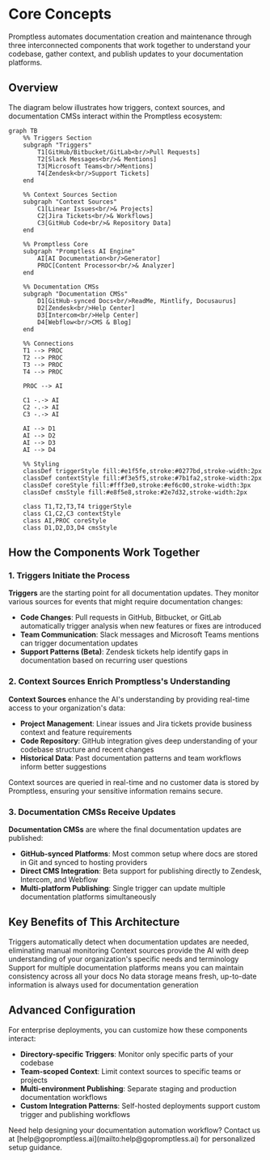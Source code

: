 # Core Concepts

Promptless automates documentation creation and maintenance through three interconnected components that work together to understand your codebase, gather context, and publish updates to your documentation platforms.

## Overview

The diagram below illustrates how triggers, context sources, and documentation CMSs interact within the Promptless ecosystem:

```mermaid
graph TB
    %% Triggers Section
    subgraph "Triggers"
        T1[GitHub/Bitbucket/GitLab<br/>Pull Requests]
        T2[Slack Messages<br/>& Mentions]
        T3[Microsoft Teams<br/>Mentions]
        T4[Zendesk<br/>Support Tickets]
    end

    %% Context Sources Section  
    subgraph "Context Sources"
        C1[Linear Issues<br/>& Projects]
        C2[Jira Tickets<br/>& Workflows]
        C3[GitHub Code<br/>& Repository Data]
    end

    %% Promptless Core
    subgraph "Promptless AI Engine"
        AI[AI Documentation<br/>Generator]
        PROC[Content Processor<br/>& Analyzer]
    end

    %% Documentation CMSs
    subgraph "Documentation CMSs"
        D1[GitHub-synced Docs<br/>ReadMe, Mintlify, Docusaurus]
        D2[Zendesk<br/>Help Center]
        D3[Intercom<br/>Help Center]
        D4[Webflow<br/>CMS & Blog]
    end

    %% Connections
    T1 --> PROC
    T2 --> PROC
    T3 --> PROC
    T4 --> PROC

    PROC --> AI
    
    C1 -.-> AI
    C2 -.-> AI
    C3 -.-> AI

    AI --> D1
    AI --> D2
    AI --> D3
    AI --> D4

    %% Styling
    classDef triggerStyle fill:#e1f5fe,stroke:#0277bd,stroke-width:2px
    classDef contextStyle fill:#f3e5f5,stroke:#7b1fa2,stroke-width:2px
    classDef coreStyle fill:#fff3e0,stroke:#ef6c00,stroke-width:3px
    classDef cmsStyle fill:#e8f5e8,stroke:#2e7d32,stroke-width:2px

    class T1,T2,T3,T4 triggerStyle
    class C1,C2,C3 contextStyle
    class AI,PROC coreStyle
    class D1,D2,D3,D4 cmsStyle
```

## How the Components Work Together

### 1. Triggers Initiate the Process

**Triggers** are the starting point for all documentation updates. They monitor various sources for events that might require documentation changes:

- **Code Changes**: Pull requests in GitHub, Bitbucket, or GitLab automatically trigger analysis when new features or fixes are introduced
- **Team Communication**: Slack messages and Microsoft Teams mentions can trigger documentation updates
- **Support Patterns (Beta)**: Zendesk tickets help identify gaps in documentation based on recurring user questions

### 2. Context Sources Enrich Promptless's Understanding

**Context Sources** enhance the AI's understanding by providing real-time access to your organization's data:

- **Project Management**: Linear issues and Jira tickets provide business context and feature requirements
- **Code Repository**: GitHub integration gives deep understanding of your codebase structure and recent changes
- **Historical Data**: Past documentation patterns and team workflows inform better suggestions

<Note>
Context sources are queried in real-time and no customer data is stored by Promptless, ensuring your sensitive information remains secure.
</Note>

### 3. Documentation CMSs Receive Updates

**Documentation CMSs** are where the final documentation updates are published:

- **GitHub-synced Platforms**: Most common setup where docs are stored in Git and synced to hosting providers
- **Direct CMS Integration**: Beta support for publishing directly to Zendesk, Intercom, and Webflow
- **Multi-platform Publishing**: Single trigger can update multiple documentation platforms simultaneously

## Key Benefits of This Architecture

<CardGroup cols={2}>
  <Card title="Automated Workflow" icon="fa-regular fa-arrows-rotate">
    Triggers automatically detect when documentation updates are needed, eliminating manual monitoring
  </Card>
  
  <Card title="Contextual Intelligence" icon="fa-regular fa-brain">
    Context sources provide the AI with deep understanding of your organization's specific needs and terminology
  </Card>
  
  <Card title="Flexible Publishing" icon="fa-regular fa-share-nodes">
    Support for multiple documentation platforms means you can maintain consistency across all your docs
  </Card>
  
  <Card title="Real-time Processing" icon="fa-regular fa-bolt">
    No data storage means fresh, up-to-date information is always used for documentation generation
  </Card>
</CardGroup>

## Advanced Configuration

For enterprise deployments, you can customize how these components interact:

- **Directory-specific Triggers**: Monitor only specific parts of your codebase
- **Team-scoped Context**: Limit context sources to specific teams or projects  
- **Multi-environment Publishing**: Separate staging and production documentation workflows
- **Custom Integration Patterns**: Self-hosted deployments support custom trigger and publishing workflows

<Tip>
Need help designing your documentation automation workflow? Contact us at [help@gopromptless.ai](mailto:help@gopromptless.ai) for personalized setup guidance.
</Tip>